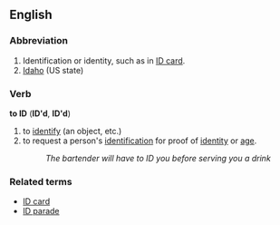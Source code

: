 ==English==
===Abbreviation===
#Identification or identity, such as in [[ID card]].
#[[Idaho]] (US state)

===Verb===
'''to ID''' ('''ID'd''', '''ID'd''')

#to [[identify]] (an object, etc.)
#to request a person's [[identification]] for proof of [[identity]] or [[age]].
#:''The bartender will have to ID you before serving you a drink''

===Related terms===
*[[ID card]]
*[[ID parade]]